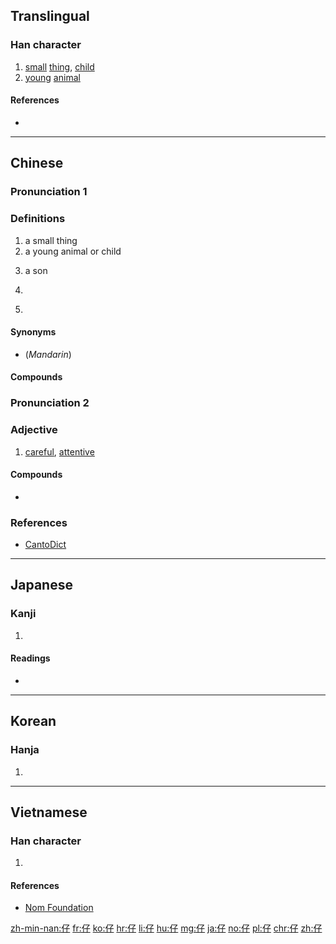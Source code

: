 ==Translingual==

===Han character===
{{Han char|rn=9|rad=人|as=03|sn=5|four=2724<sub>7</sub>|canj=人弓木 (OND)|ids=⿰[[亻]][[子]]}}

# [[small]] [[thing]], [[child]]
# [[young]] [[animal]]

====References====
* {{Han ref|kx=0092.060|dkj=00367|dj=0195.090|hdz=10115.050|uh=4ED4|ud=20180|bh=A54A|bd=42314}}

----

==Chinese==
{{zh-forms}}

===Pronunciation 1===
{{zh-pron
|m=zǐ,zǎi
|c=zai2,zai3
|h=
|mn=á/a
|w=
|mc=y
|oc=y
|ma=
|cat=noun,suffix
}}

===Definitions===
{{zh-hanzi}}

# a small thing
# a young animal or child
# {{cx|Cantonese|lang=zh}} a son
#: {{zh-usex|你 個 仔 真係 好 乖。|Your '''son''' is very obedient.|C}}
# {{cx|Cantonese|Min Nan|lang=zh}} {{non-gloss definition|a suffix for small objects}}
#: {{zh-usex|摃槌仔|hammer|tr=[[kòng-thûi-á]]|MN}}
# {{cx|Cantonese|Min Nan|lang=zh}} {{non-gloss definition|a suffix for single-syllable nouns}}
#: {{zh-usex|雀仔|a birdie|C}}

====Synonyms====
* (''Mandarin'') {{zh-l|子}}

====Compounds====
{{der5
| {{zh-l|草仔粿|tr=cǎozǎiguǒ}}
| {{zh-l|芋仔冰|tr=yùzǎibīng}}
| {{zh-l|仔女}}
| {{zh-l|雀仔}}
| {{zh-l|男仔}}
| {{zh-l|女仔}}
| {{zh-l|傻仔}}
| {{zh-l|牛仔}}
| {{zh-l|肥仔}}
}}

===Pronunciation 2===
{{zh-pron
|m=zī
|c=zi1,zi2
|ma=
|cat=a
}}

===Adjective===
{{zh-adj}}

# [[careful]], [[attentive]]

====Compounds====
* {{zh-l|仔細}}

===References===
* [http://www.cantonese.sheik.co.uk/dictionary/characters/396/ CantoDict]

----

==Japanese==

===Kanji===
{{ja-kanji|grade=|rs=人03}}

# {{defn|lang=ja|sort=人03}}

====Readings====
* {{ja-readings|on=[[し]] (shi), [[さい]] (sai)|kun=[[たえる]] (taeru), [[こ]] (ko)}}

----

==Korean==

===Hanja===
{{ko-hanja|hangeul=자|rv=ja|mr=cha}}

# {{defn|lang=ko|sort=人03}}

----

==Vietnamese==

===Han character===
{{vi-hantu|[[tử]], [[tể]]|rs=人03}}

# {{defn|lang=vi|sort=人03}}

====References====
*[http://nomfoundation.org/common/nom_details.php?codepoint=4ed4 Nom Foundation]

[[zh-min-nan:仔]]
[[fr:仔]]
[[ko:仔]]
[[hr:仔]]
[[li:仔]]
[[hu:仔]]
[[mg:仔]]
[[ja:仔]]
[[no:仔]]
[[pl:仔]]
[[chr:仔]]
[[zh:仔]]